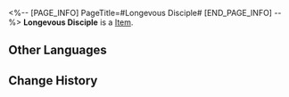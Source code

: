 <%-- [PAGE_INFO]
PageTitle=#Longevous Disciple#
[END_PAGE_INFO] --%>
{{Item Infobox
|id          = 81132
|image       = Item Longevous Disciple.png
|type        = 
|invCategory = 
|rarity      = 3
|effect      = 
|description = 
}}
'''Longevous Disciple''' is a [[Item]].

==Other Languages==
{{Other Languages
|en   = Longevous Disciple
|zhs  = 宝命长存的莳者
|zht  = 寶命長存的蒔者
|ja   = 宝命長存の蒔者
|ko   = 장수를 원하는 제자
|es   = Discípula longeva
|fr   = Disciple longévive
|ru   = Долгоживущий ученик
|th   = Longevous Disciple
|vi   = Môn Đồ Trường Thọ
|de   = Langlebige Jüngerin
|id   = Longevous Disciple
|pt   = Discípula Longeva
}}

==Change History==
{{Change History|2.0}}